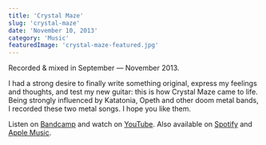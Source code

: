 ```yaml
---
title: 'Crystal Maze'
slug: 'crystal-maze'
date: 'November 10, 2013'
category: 'Music'
featuredImage: 'crystal-maze-featured.jpg'
---
```


Recorded & mixed in September — November 2013.

I had a strong desire to finally write something original, express my feelings
and thoughts, and test my new guitar: this is how Crystal Maze came to life.
Being strongly influenced by Katatonia, Opeth and other doom metal bands, I
recorded these two metal songs. I hope you like them.

Listen on [Bandcamp](https://borealheights.bandcamp.com/music) and watch on
[YouTube](https://www.youtube.com/@eagrigorev). Also available on
[Spotify](https://open.spotify.com/artist/6sYGw9icM29bZlcTCyHY39) and
[Apple Music](https://music.apple.com/us/artist/boreal-heights/1465971446).
